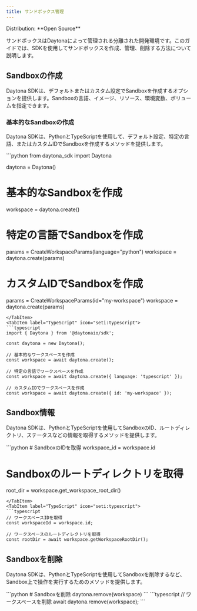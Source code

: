 ```yaml
---
title: サンドボックス管理
---
```



<Label>
  Distribution: **Open Source**
</Label>

サンドボックスはDaytonaによって管理される分離された開発環境です。このガイドでは、SDKを使用してサンドボックスを作成、管理、削除する方法について説明します。

## Sandboxの作成

Daytona SDKは、デフォルトまたはカスタム設定でSandboxを作成するオプションを提供します。Sandboxの言語、イメージ、リソース、環境変数、ボリュームを指定できます。

### 基本的なSandboxの作成

Daytona SDKは、PythonとTypeScriptを使用して、デフォルト設定、特定の言語、またはカスタムIDでSandboxを作成するメソッドを提供します。

<Tabs>
<TabItem label="Python" icon="seti:python">
```python
from daytona_sdk import Daytona

daytona = Daytona()

# 基本的なSandboxを作成

workspace = daytona.create()

# 特定の言語でSandboxを作成

params = CreateWorkspaceParams(language="python")
workspace = daytona.create(params)

# カスタムIDでSandboxを作成

params = CreateWorkspaceParams(id="my-workspace")
workspace = daytona.create(params)

```
</TabItem>
<TabItem label="TypeScript" icon="seti:typescript">
```typescript
import { Daytona } from '@daytonaio/sdk';

const daytona = new Daytona();

// 基本的なワークスペースを作成
const workspace = await daytona.create();

// 特定の言語でワークスペースを作成
const workspace = await daytona.create({ language: 'typescript' });

// カスタムIDでワークスペースを作成
const workspace = await daytona.create({ id: 'my-workspace' });
```

</TabItem>
</Tabs>

## Sandbox情報

Daytona SDKは、PythonとTypeScriptを使用してSandboxのID、ルートディレクトリ、ステータスなどの情報を取得するメソッドを提供します。

<Tabs>
<TabItem label="Python" icon="seti:python">
```python
# SandboxのIDを取得
workspace_id = workspace.id

# Sandboxのルートディレクトリを取得

root_dir = workspace.get_workspace_root_dir()

```
</TabItem>
<TabItem label="TypeScript" icon="seti:typescript">
```typescript
// ワークスペースIDを取得
const workspaceId = workspace.id;

// ワークスペースのルートディレクトリを取得
const rootDir = await workspace.getWorkspaceRootDir();
```

</TabItem>
</Tabs>

## Sandboxを削除

Daytona SDKは、PythonとTypeScriptを使用してSandboxを削除するなど、Sandbox上で操作を実行するためのメソッドを提供します。

<Tabs>
<TabItem label="Python" icon="seti:python">
```python
# Sandboxを削除
daytona.remove(workspace)
```
</TabItem>
<TabItem label="TypeScript" icon="seti:typescript">
```typescript
// ワークスペースを削除
await daytona.remove(workspace);
```
</TabItem>
</Tabs>
